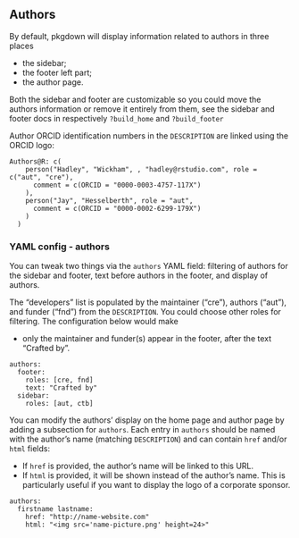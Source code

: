 ## Authors

By default, pkgdown will display information related to authors in three places

* the sidebar;
* the footer left part;
* the author page.

Both the sidebar and footer are customizable so you could move the authors 
information or remove it entirely from them, see the sidebar and footer docs
in respectively `?build_home` and `?build_footer`

Author ORCID identification numbers in the `DESCRIPTION` are linked using the ORCID logo:

```
Authors@R: c(
    person("Hadley", "Wickham", , "hadley@rstudio.com", role = c("aut", "cre"),
      comment = c(ORCID = "0000-0003-4757-117X")
    ),
    person("Jay", "Hesselberth", role = "aut",
      comment = c(ORCID = "0000-0002-6299-179X")
    )
  )
```


### YAML config - authors

You can tweak two things via the `authors` YAML field:
filtering of authors for the sidebar and footer,
text before authors in the footer, and display of authors.

The "developers" list is populated by the maintainer ("cre"), authors
("aut"), and funder ("fnd") from the `DESCRIPTION`. 
You could choose other roles for filtering.
The configuration below would make

* only the maintainer and funder(s) appear in 
the footer, after the text "Crafted by".


```
authors:
  footer:
    roles: [cre, fnd]
    text: "Crafted by"
  sidebar:
    roles: [aut, ctb]
```

You can modify the authors' display on the home page and author page 
by adding a subsection for `authors`. 
Each entry in `authors` should be named 
with the author's name (matching `DESCRIPTION`)
and can contain `href` and/or `html` fields:

* If `href` is provided, the author's name will be linked to this URL.
* If `html` is provided, it will be shown instead of the author's name.
  This is particularly useful if you want to display the logo of a corporate
  sponsor.

```
authors:
  firstname lastname:
    href: "http://name-website.com"
    html: "<img src='name-picture.png' height=24>"
```
